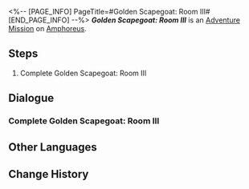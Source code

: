 <%-- [PAGE_INFO]
PageTitle=#Golden Scapegoat: Room III#
[END_PAGE_INFO] --%>
{{Stub|Dialogue.}}
{{Mission Infobox
|id            = 8030112
|title         = 
|image         = <!--Mission Golden Scapegoat Room III.png-->
|type          = Adventure
|event_name    = 
|chapter       = 
|requirements  = {{subst:void|<!--Unknown: {"Type":"Manual"}-->}}
|summary       = <!--official mission summary from Fate's Atlas-->
|characters    = Trailblazer
|startLocation = [[Amphoreus]] - [[Golden Scapegoat: Room III]]
|world         = Amphoreus
|area          = Golden Scapegoat: Room III
|prev          = 
|next          = 
|rewards       = 
}}
'''''Golden Scapegoat: Room III''''' is an [[Adventure Mission]] on [[Amphoreus]].

==Steps==
# Complete Golden Scapegoat: Room III

<!--
==Gameplay Notes==

--><!--
==Trial Character==

-->
==Dialogue==
{{Stub Dialogue}}
===Complete Golden Scapegoat: Room III{{subst:void|<!--803011201-->}}===
{{Mission Description|type=adventure|location=Golden Scapegoat: Room III|Every room in the hypogeum is protected by a seal, with this one bound by Golden Scapegoat. Only by solving its mystery can one proceed onward.}}
{{Dialogue Start}}

{{Dialogue End}}

==Other Languages==
{{Other Languages
|en   = Golden Scapegoat: Room III
|zhs  = 黄金替罪羊-房间Ⅲ
|zht  = 黃金替罪羔羊-房間Ⅲ
|ja   = 黄金のスケープゴート：部屋III
|ko   = 황금 희생양-방Ⅲ
|es   = Chivo expiatorio dorado: sala III
|fr   = Salle III du Bouc émissaire doré
|ru   = Золотое руно отпущения III
|th   = แพะรับบาปทองคำ: ห้อง III
|vi   = Con Dê Gánh Tội Vàng: Phòng III
|de   = Goldener Sündenbock: Raum III
|id   = Kambing Hitam Emas: Ruangan III
|pt   = Bode Expiatório Dourado: Sala III
}}

==Change History==
{{Change History|3.0}}
